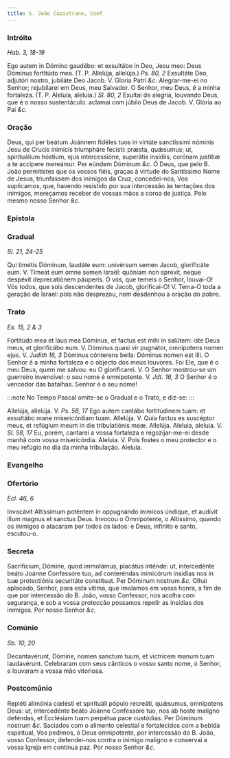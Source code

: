 ```yaml
---
title: S. João Capistrano, Conf.
---
```


### Intróito

_Hab. 3, 18-19_

<div class="grid grid-cols-2 gap-5">
  <span class="text-justify">
    Ego autem in Dómino gaudébo: et exsultábo in Deo, Jesu meo: Deus Dóminus
    fortitúdo mea. (T. P. Allelúja, allelúja.) <em>Ps. 80, 2</em> Exsultáte Deo,
    adjutóri nostro, jubiláte Deo Jacob. V. Gloria Patri <em>&c.</em>
  </span>
  <span class="text-justify">
    Alegrar-me-ei no Senhor; rejubilarei em Deus, meu Salvador. O Senhor, meu
    Deus, é a minha fortaleza. (T. P. Aleluia, aleluia.) <em>Sl. 80, 2</em>
    Exultai de alegria, louvando Deus, que é o nosso sustentáculo: aclamai com júbilo
    Deus de Jacob. V. Glória ao Pai <em>&c.</em>
  </span>
</div>

### Oração

<div class="grid grid-cols-2 gap-5">
  <span class="text-justify">
    Deus, qui per beátum Joánnem fidéles tuos in virtúte sanctíssimi nóminis
    Jesu de Crucis inimícis triumpháre fecísti: præsta, quǽsumus; ut,
    spirituálium hóstium, ejus intercessióne, superátis insídiis, corónam
    justítiæ a te accípere mereámur. Per eúndem Dóminum <em>&c.</em>
  </span>
  <span class="text-justify">
    Ó Deus, que pelo B. João permitistes que os vossos fiéis, graças à virtude
    do Santíssimo Nome de Jesus, triunfassem dos inimigos da Cruz, concedei-nos,
    Vos suplicamos, que, havendo resistido por sua intercessão às tentações dos
    inimigos, mereçamos receber de vossas mãos a coroa de justiça. Pelo mesmo
    nosso Senhor <em>&c.</em>
  </span>
</div>

### Epístola


<LinkCard
  href="/missal/comum/4martirnaopontifice1#epístola"
  title="Mártir não Pontífice - Missa In virtúte tua"
/>

### Gradual

_Sl. 21, 24-25_

<div class="grid grid-cols-2 gap-5">
  <span class="text-justify">
    Qui timétis Dóminum, laudáte eum: univérsum semen Jacob, glorificáte eum. V.
    Timeat eum omne semen Israël: quóniam non sprevit, neque despéxit
    deprecatiónem páuperis.
  </span>
  <span class="text-justify">
    Ó vós, que temeis o Senhor, louvai-O! Vós todos, que sois descendentes de
    Jacob, glorificai-O! V. Tema-O toda a geração de Israel: pois não desprezou,
    nem desdenhou a oração do pobre.
  </span>
</div>

### Trato

_Ex. 15, 2 & 3_

<div class="grid grid-cols-2 gap-5">
  <span class="text-justify">
    Fortitúdo mea et laus mea Dóminus, et factus est mihi in salútem: iste Deus
    meus, et glorificábo eum. V. Dóminus quasi vir pugnátor, omnípotens nomen
    ejus. V. <em>Judith 16, 3</em> Dóminus cónterens bella: Dóminus nomen est
    illi.
  </span>
  <span class="text-justify">
    O Senhor é a minha fortaleza e o objecto dos meus louvores. Foi Ele, que é o
    meu Deus, quem me salvou: eu O glorificarei. V. O Senhor mostrou-se um
    guerreiro invencível: o seu nome é omnipotente. V. <em>Jdt. 16, 3</em> O
    Senhor é o vencedor das batalhas. Senhor é o seu nome!
  </span>
</div>

:::note
No Tempo Pascal omite-se o Gradual e o Trato, e diz-se:
:::

<div class="grid grid-cols-2 gap-5">

<span class="text-justify">
Allelúja, allelúja. V. <em>Ps. 58, 17</em> Ego autem cantábo fortitúdinem tuam: et exsultábo mane misericórdiam tuam. Allelúja. V. Quia factus es suscéptor meus, et refúgium meum in die tribulatiónis meæ. Allelúja.

</span>
<span class="text-justify">
Aleluia, aleluia. V. <em>Sl. 58, 17</em> Eu, porém, cantarei a vossa fortaleza e regozijar-me-ei desde manhã com vossa misericórdia. Aleluia. V. Pois fostes o meu protector e o meu refúgio no dia da minha tribulação. Aleluia.
</span>
</div>

### Evangelho

<LinkCard
  href="/missal/pentecostes/quintafeirapentecostes#evangelho"
  title="Quinta-feira de Pentecostes - Estação em S. Lourenço fora de Muros"
/>

<LinkCard
  href="/missal/pentecostes/quintafeirapentecostes#evangelho"
  title="Quinta-feira de Pentecostes - Estação em S. Lourenço fora de Muros"
/>

### Ofertório

_Ecl. 46, 6_

<div class="grid grid-cols-2 gap-5">
  <span class="text-justify">
    Invocávit Altíssimum poténtem in oppugnándo inimícos úndique, et audívit
    illum magnus et sanctus Deus.
  </span>
  <span class="text-justify">
    Invocou o Omnipotente, o Altíssimo, quando os inimigos o atacaram por todos
    os lados: e Deus, infinito e santo, escutou-o.
  </span>
</div>

### Secreta

<div class="grid grid-cols-2 gap-5">
  <span class="text-justify">
    Sacrifícium, Dómine, quod immolámus, placátus inténde: ut, intercedénte
    beáto Joánne Confessóre tuo, ad conteréndas inimicórum insídias nos in tuæ
    protectiónis securitáte constítuat. Per Dóminum nostrum <em>&c.</em>
  </span>
  <span class="text-justify">
    Olhai aplacado, Senhor, para esta vítima, que imolamos em vossa honra, a fim
    de que por intercessão do B. João, vosso Confessor, nos acolha com
    segurança, e sob a vossa protecção possamos repelir as insídias dos
    inimigos. Por nosso Senhor <em>&c.</em>
  </span>
</div>

### Comúnio

_Sb. 10, 20_

<div class="grid grid-cols-2 gap-5">
  <span class="text-justify">
    Decantavérunt, Dómine, nomen sanctum tuum, et victrícem manum tuam
    laudavérunt.
  </span>
  <span class="text-justify">
    Celebraram com seus cânticos o vosso santo nome, ó Senhor, e louvaram a
    vossa mão vitoriosa.
  </span>
</div>

### Postcomúnio

<div class="grid grid-cols-2 gap-5">
  <span class="text-justify">
    Repléti alimónia cœlésti et spirituáli pópulo recreáti, quǽsumus, omnípotens
    Deus: ut, intercedénte beáto Joánne Confessóre tuo, nos ab hoste malígno
    deféndas, et Ecclésiam tuam perpétua pace custódias. Per Dóminum nostrum
    <em>&c.</em>
  </span>
  <span class="text-justify">
    Saciados com o alimento celestial e fortalecidos com a bebida espiritual,
    Vos pedimos, ó Deus omnipotente, por intercessão do B. João, vosso
    Confessor, defendei-nos contra o inimigo maligno e conservai a vossa Igreja
    em contínua paz. Por nosso Senhor <em>&c.</em>
  </span>
</div>
